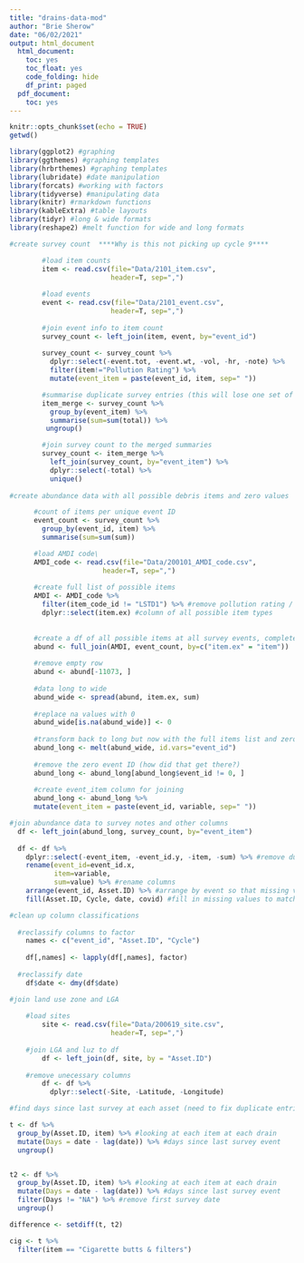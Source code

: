 ```yaml
---
title: "drains-data-mod"
author: "Brie Sherow"
date: "06/02/2021"
output: html_document
  html_document:
    toc: yes
    toc_float: yes
    code_folding: hide
    df_print: paged
  pdf_document:
    toc: yes
---
```


```r
knitr::opts_chunk$set(echo = TRUE)
getwd()
```

```r
library(ggplot2) #graphing
library(ggthemes) #graphing templates
library(hrbrthemes) #graphing templates
library(lubridate) #date manipulation
library(forcats) #working with factors
library(tidyverse) #manipulating data
library(knitr) #rmarkdown functions
library(kableExtra) #table layouts
library(tidyr) #long & wide formats
library(reshape2) #melt function for wide and long formats
```

```r

#create survey count  ****Why is this not picking up cycle 9****

        #load item counts
        item <- read.csv(file="Data/2101_item.csv", 
                         header=T, sep=",") 
        
        #load events
        event <- read.csv(file="Data/2101_event.csv", 
                         header=T, sep=",") 
        
        #join event info to item count
        survey_count <- left_join(item, event, by="event_id")
        
        survey_count <- survey_count %>%
          dplyr::select(-event.tot, -event.wt, -vol, -hr, -note) %>%
          filter(item!="Pollution Rating") %>%
          mutate(event_item = paste(event_id, item, sep=" "))

        #summarise duplicate survey entries (this will lose one set of notes....)
        item_merge <- survey_count %>%
          group_by(event_item) %>%
          summarise(sum=sum(total)) %>%
         ungroup()

        #join survey count to the merged summaries
        survey_count <- item_merge %>%
          left_join(survey_count, by="event_item") %>%
          dplyr::select(-total) %>%
          unique()
        
#create abundance data with all possible debris items and zero values

      #count of items per unique event ID
      event_count <- survey_count %>%
        group_by(event_id, item) %>%
        summarise(sum=sum(sum))

      #load AMDI code\
      AMDI_code <- read.csv(file="Data/200101_AMDI_code.csv", 
                       header=T, sep=",") 
      
      #create full list of possible items
      AMDI <- AMDI_code %>%
        filter(item_code_id != "LSTD1") %>% #remove pollution rating / microplastics
        dplyr::select(item.ex) #column of all possible item types
      
      
      #create a df of all possible items at all survey events, complete with zeros
      abund <- full_join(AMDI, event_count, by=c("item.ex" = "item"))
      
      #remove empty row
      abund <- abund[-11073, ]
      
      #data long to wide
      abund_wide <- spread(abund, item.ex, sum)
      
      #replace na values with 0
      abund_wide[is.na(abund_wide)] <- 0
        
      #transform back to long but now with the full items list and zero data
      abund_long <- melt(abund_wide, id.vars="event_id")
      
      #remove the zero event ID (how did that get there?)
      abund_long <- abund_long[abund_long$event_id != 0, ]
      
      #create event_item column for joining
      abund_long <- abund_long %>%
      mutate(event_item = paste(event_id, variable, sep=" "))

#join abundance data to survey notes and other columns
  df <- left_join(abund_long, survey_count, by="event_item") 
  
  df <- df %>%
    dplyr::select(-event_item, -event_id.y, -item, -sum) %>% #remove duplicate columns
    rename(event_id=event_id.x,
           item=variable,
           sum=value) %>% #rename columns
    arrange(event_id, Asset.ID) %>% #arrange by event so that missing values are aligned
    fill(Asset.ID, Cycle, date, covid) #fill in missing values to match survey data

#clean up column classifications
  
  #reclassify columns to factor
    names <- c("event_id", "Asset.ID", "Cycle")
  
    df[,names] <- lapply(df[,names], factor)
  
  #reclassify date
    df$date <- dmy(df$date)

#join land use zone and LGA
    
    #load sites
        site <- read.csv(file="Data/200619_site.csv", 
                         header=T, sep=",") 
        
    #join LGA and luz to df
        df <- left_join(df, site, by = "Asset.ID")
        
    #remove unecessary columns
        df <- df %>%
          dplyr::select(-Site, -Latitude, -Longitude)
```


```r

#find days since last survey at each asset (need to fix duplicate entries issue)

t <- df %>%
  group_by(Asset.ID, item) %>% #looking at each item at each drain
  mutate(Days = date - lag(date)) %>% #days since last survey event
  ungroup()


t2 <- df %>%
  group_by(Asset.ID, item) %>% #looking at each item at each drain
  mutate(Days = date - lag(date)) %>% #days since last survey event
  filter(Days != "NA") %>% #remove first survey date
  ungroup()

difference <- setdiff(t, t2)

cig <- t %>%
  filter(item == "Cigarette butts & filters")
  
```

